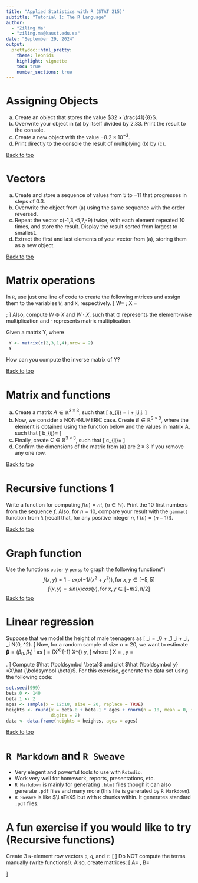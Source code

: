```yaml
---
title: "Applied Statistics with R (STAT 215)"
subtitle: "Tutorial 1: The R Language"
author: 
  - "Ziling Ma"
  - "ziling.ma@kaust.edu.sa"
date: "September 29, 2024"
output:
  prettydoc::html_pretty:
    theme: leonids
    highlight: vignette
    toc: true
    number_sections: true
---
```


<!-- <style type="text/css"> -->
<!-- body{ -->
<!--   font-size: 10pt; -->
<!-- } -->
<!-- </style> -->


# Assigning Objects {#Ex1}
a. Create an object that stores the value $32 × \frac{41}{8}$.
b. Overwrite your object in (a) by itself divided by $2.33$. Print the result to the console.
c. Create a new object with the value $−8.2 × 10^{−3}$.
d. Print directly to the console the result of multiplying (b) by (c).

<a href="#Ex1">Back to</a> <a href="#top">top</a>

# Vectors {#Ex2}
a. Create and store a sequence of values from 5 to −11 that progresses in steps of 0.3.
b. Overwrite the object from (a) using the same sequence with the order reversed.
c. Repeat the vector c(-1,3,-5,7,-9) twice, with each element repeated 10 times, and store the result. Display the result sorted from largest to smallest.
d. Extract the first and last elements of your vector from (a), storing them as a new object.

<a href="#Ex1">Back to</a> <a href="#top">top</a>


# Matrix operations {#Ex3}
In `R`, use just one line of code to create the following mtrices and assign them to the variables `W`, and `X`, respectively.
\[
W=\begin{pmatrix}
1 & 4 & 7 \\
2 & 5 & 8 \\
3 & 6 & 9
\end{pmatrix};
X = \begin{pmatrix}
1 & 2 & 3 \\
4 & 5 & 6 \\
7 & 8 & 9
\end{pmatrix};
\]
Also, compute $W\odot X$ and $W\cdot X$, such that $\odot$ represents the element-wise multiplication and $\cdot$ represents matrix multiplication.

Given a matrix Y, where
```r
 Y <- matrix(c(2,3,1,4),nrow = 2)
 Y
```
How can you compute the inverse matrix of Y?


<a href="#Ex1">Back to</a> <a href="#top">top</a>


# Matrix and functions {#Ex4}
a. Create a matrix $A\in\mathbb R^{3\times3}$, such that
\[
a_{ij} = i + j,\quad\forall i,j.
\]
b. Now, we consider a NON-NUMERIC case. Create $B\in \mathbb R^{3\times3}$, where the element is obtained 
using the function below and the values in matrix A, such that
\[
b_{ij}=\begin{cases}
\text{TRUE}, & a_{ij}\text{ is even}, \\
\text{FALSE}, &\text{otherwise}.
\end{cases}
\]
c. Finally, create $C\in \mathbb R^{3\times3}$, such that
\[
c_{ij}=\begin{cases}
1, & a_{ij} \in \{1,2,3\}, \\
0, &\text{otherwise}.
\end{cases}
\]
d. Confirm the dimensions of the matrix from (a) are $2 × 3$ if you remove any one row.

<a href="#Ex1">Back to</a> <a href="#top">top</a>

# Recursive functions 1 {#Ex5}
Write a function for computing $f(n)=n!,\ (n\in \mathbb N)$. Print the 10 first numbers from the sequence $f$.
Also, for $n=10$, compare your result with the `gamma()` function from `R` (recall that, for any positive integer $n$, $\Gamma(n) = (n-1)!$).


<a href="#Ex1">Back to</a> <a href="#top">top</a>


# Graph function {#Ex6}
Use the functions `outer` y `persp` to graph the following functions\n\n")
$$f(x, y) = 1 - exp(-1 / (x^2 + y^2)), \text{for}\: x, y ∈ [-5, 5]$$
$$f(x, y) = sin(x)cos(y), \text{for}\: x, y ∈ [-\pi/2, \pi/2]$$
<a href="#Ex1">Back to</a> <a href="#top">top</a>



# Linear regression {#Ex7}
Suppose that we model the height of male teenagers as
\[
\mathrm{height}_i = \beta_0 + \beta_1 \cdot \mathrm{age}_i + \epsilon_i,\ \text{s.t. } \epsilon_i \sim \mathcal N\left(0, \sigma^2\right).
\]
Now, for a random sample of size $n=20$, we want to estimate $\boldsymbol \beta = (\beta_0,\beta_1)^\intercal$ as
\[
\boldsymbol \beta = (X^\intercal X)^{-1} X^{\intercal} \boldsymbol y,
\]
where
\[
X = \begin{pmatrix}
1 & \textrm{age}_1 \\
\vdots & \vdots \\
1 & \textrm{age}_{20}
\end{pmatrix},\quad
\boldsymbol y = \begin{pmatrix}
\textrm{height}_1 \\
\vdots\\
\textrm{height}_{20}
\end{pmatrix}.
\]
Compute $\hat {\boldsymbol \beta}$ and plot $\hat {\boldsymbol y} =X\hat {\boldsymbol \beta}$. For this exercise, generate the data set using the following code:
```r
set.seed(999)
beta.0 <- 140
beta.1 <- 2
ages <- sample(x = 12:18, size = 20, replace = TRUE)
heights <- round(x = beta.0 + beta.1 * ages + rnorm(n = 10, mean = 0, sd = 2), 
                 digits = 2)
data <- data.frame(heights = heights, ages = ages)
```
<a href="#Ex1">Back to</a> <a href="#top">top</a>


# `R Markdown` and `R Sweave`

* Very elegent and powerful tools to use with `Rstudio`.
* Work very well for homework, reports, presentations, etc.
* `R Markdown` is mainly for generating `.html` files though it can also generate `.pdf` files and many more (this file is generated by `R Markdown`).
* `R Sweave` is like $\LaTeX$ but with `R` chunks within. It generates standard `.pdf` files.



# A fun exercise if you would like to try (Recursive functions) 
Create 3 `N`-element row vectors `p`, `q`, and `r`:
\[
\begin{cases}
\mathtt{p}: &\text{prime number sequence},\\
\mathtt{q}: &\text{Fibonacci sequence},\\
\mathtt{r}: &r_n=\lfloor\sqrt{n\pi}\rfloor.
\end{cases}
\]
Do NOT compute the terms manually (write functions!).
Also, create matrices:
\[
A=\begin{pmatrix}
\mathtt p \\ \mathtt q \\ \mathtt r
\end{pmatrix},
B=\begin{pmatrix}
\mathtt p^\intercal & \mathtt q^\intercal & \mathtt r^\intercal
\end{pmatrix}
\]
